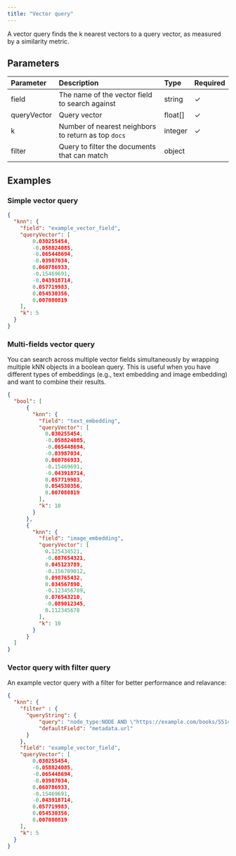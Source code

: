```yaml
---
title: "Vector query"
---
```


A vector query finds the k nearest vectors to a query vector, as measured by a similarity metric.

## Parameters

| Parameter     | Description                                         | Type     | Required |
|:------------- |:--------------------------------------------------- |:-------  |:-------- |
| field         | The name of the vector field to search against      | string   | ✓        |
| queryVector   | Query vector                                        | float[]  | ✓        |
| k             | Number of nearest neighbors to return as top `docs` | integer  | ✓        |
| filter        | Query to filter the documents that can match        | object   |          |


## Examples

### Simple vector query

```json
{
  "knn": {
    "field": "example_vector_field",
    "queryVector": [
        0.030255454,
        -0.058824085,
        -0.065448694,
        -0.03987034,
        0.060786933,
        -0.15469691,
        -0.043918714,
        0.057719983,
        0.054530356,
        0.007080819
    ],
    "k": 5
  }
}
```

### Multi-fields vector query

You can search across multiple vector fields simultaneously by wrapping multiple kNN objects in a boolean query. 
This is useful when you have different types of embeddings (e.g., text embedding and image embedding) and want to combine their results.

```json
{
  "bool": [
      {
        "knn": {
          "field": "text_embedding",
          "queryVector": [
            0.030255454,
            -0.058824085,
            -0.065448694,
            -0.03987034,
            0.060786933,
            -0.15469691,
            -0.043918714,
            0.057719983,
            0.054530356,
            0.007080819
          ],
          "k": 10
        }
      },
      {
        "knn": {
          "field": "image_embedding", 
          "queryVector": [
            0.125434521,
            -0.087654321,
            0.045123789,
            -0.156789012,
            0.098765432,
            0.034567890,
            -0.123456789,
            0.076543210,
            -0.089012345,
            0.112345678
          ],
          "k": 10
        }
      }
  ]
}
```

### Vector query with filter query

An example vector query with a filter for better performance and relavance:

```json
{
  "knn": {
    "filter" : {
      "queryString": {
          "query": "node_type:NODE AND \"https://example.com/books/5514276\"",
          "defaultField": "metadata.url"
      }
    },
    "field": "example_vector_field",
    "queryVector": [
        0.030255454,
        -0.058824085,
        -0.065448694,
        -0.03987034,
        0.060786933,
        -0.15469691,
        -0.043918714,
        0.057719983,
        0.054530356,
        0.007080819
    ],
    "k": 5
  }
}
```